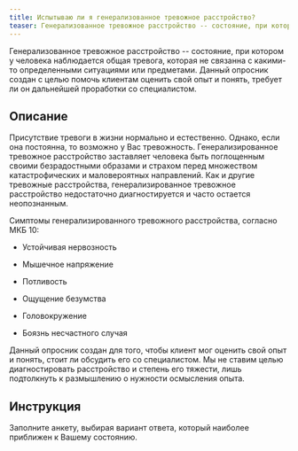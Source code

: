 ```yaml
---
title: Испытываю ли я генерализованное тревожное расстройство?
teaser: Генерализованное тревожное расстройство -- состояние, при котором у человека наблюдается общая тревога, которая не связанна с какими-то определенными ситуациями или предметами. Данный опросник создан с целью помочь клиентам оценить свой опыт и понять, требует ли он дальнейшей проработки со специалистом.
---
```


Генерализованное тревожное расстройство -- состояние, при котором у
человека наблюдается общая тревога, которая не связанна с какими-то
определенными ситуациями или предметами. Данный опросник создан с целью
помочь клиентам оценить свой опыт и понять, требует ли он дальнейшей
проработки со специалистом.

## Описание

Присутствие тревоги в жизни нормально и естественно. Однако, если она
постоянна, то возможно у Вас тревожность. Генерализированное тревожное
расстройство заставляет человека быть поглощенным своими безрадостными
образами и страхом перед множеством катастрофических и маловероятных
направлений. Как и другие тревожные расстройства, генерализированное
тревожное расстройство недостаточно диагностируется и часто остается
неопознанным.

Симптомы генерализированного тревожного расстройства, согласно МКБ 10:

-   Устойчивая нервозность

-   Мышечное напряжение

-   Потливость

-   Ощущение безумства

-   Головокружение

-   Боязнь несчастного случая

Данный опросник создан для того, чтобы клиент мог оценить свой опыт и
понять, стоит ли обсудить его со специалистом. Мы не ставим целью
диагностировать расстройство и степень его тяжести, лишь подтолкнуть к
размышлению о нужности осмысления опыта.

## Инструкция

Заполните анкету, выбирая вариант ответа, который наиболее приближен к
Вашему состоянию.

